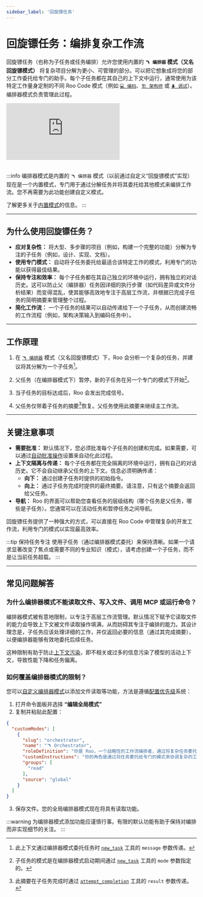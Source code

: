 ```yaml
---
sidebar_label: '回旋镖任务'
---
```


# 回旋镖任务：编排复杂工作流

回旋镖任务（也称为子任务或任务编排）允许您使用内置的 **`🪃 编排器` 模式（又名回旋镖模式）** 将复杂项目分解为更小、可管理的部分。可以把它想象成将您的部分工作委托给专门的助手。每个子任务都在其自己的上下文中运行，通常使用为该特定工作量身定制的不同 Roo Code 模式（例如 [`💻 编码`](/basic-usage/using-modes#code-mode-default)、[`🏗️ 架构师`](/basic-usage/using-modes#architect-mode) 或 [`🪲 调试`](/basic-usage/using-modes#debug-mode)）。编排器模式负责管理此过程。

<div style={{ position: 'relative', paddingBottom: '56.25%', height: 0, overflow: 'hidden' }}>
  <iframe
    src="https://www.youtube.com/embed/RX862U09fnE"
    style={{
      position: 'absolute',
      top: 0,
      left: 0,
      width: '100%',
      height: '100%',
    }}
    frameBorder="0"
    allow="autoplay; encrypted-media"
    allowFullScreen
  ></iframe>
</div>

<br />

:::info 编排器模式是内置的
`🪃 编排器` 模式（以前通过自定义“回旋镖模式”实现）现在是一个内置模式，专门用于通过分解任务并将其委托给其他模式来编排工作流。您不再需要为此功能创建自定义模式。

了解更多关于[内置模式](/basic-usage/using-modes#built-in-modes)的信息。
:::

---

## 为什么使用回旋镖任务？

-   **应对复杂性：** 将大型、多步骤的项目（例如，构建一个完整的功能）分解为专注的子任务（例如，设计、实现、文档）。
-   **使用专门模式：** 自动将子任务委托给最适合该特定工作的模式，利用专门的功能以获得最佳结果。
-   **保持专注和效率：** 每个子任务都在其自己独立的环境中运行，拥有独立的对话历史。这可以防止父（编排器）任务因详细的执行步骤（如代码差异或文件分析结果）而变得混乱，使其能够高效地专注于高层工作流，并根据已完成子任务的简明摘要来管理整个过程。
-   **简化工作流：** 一个子任务的结果可以自动传递给下一个子任务，从而创建流畅的工作流程（例如，架构决策输入到编码任务中）。

---

## 工作原理

1.  在 [`🪃 编排器`](/basic-usage/using-modes#orchestrator-mode-aka-boomerang-mode) 模式（又名回旋镖模式）下，Roo 会分析一个复杂的任务，并建议将其分解为一个子任务[^1]。

2.  父任务（在编排器模式下）暂停，新的子任务在另一个专门的模式下开始[^2]。
3.  当子任务的目标达成后，Roo 会发出完成信号。
4.  父任务仅带着子任务的摘要[^3]恢复。父任务使用此摘要来继续主工作流。

---

## 关键注意事项

-   **需要批准：** 默认情况下，您必须批准每个子任务的创建和完成。如果需要，可以通过[自动批准操作](/features/auto-approving-actions#subtasks)设置来自动化此过程。
-   **上下文隔离与传递：** 每个子任务都在完全隔离的环境中运行，拥有自己的对话历史。它不会自动继承父任务的上下文。信息必须明确传递：
    *   **向下：** 通过创建子任务时提供的初始指令。
    *   **向上：** 通过子任务完成时提供的最终摘要。请注意，只有这个摘要会返回给父任务。
-   **导航：** Roo 的界面可以帮助您查看任务的层级结构（哪个任务是父任务，哪些是子任务）。您通常可以在活动任务和暂停任务之间导航。

回旋镖任务提供了一种强大的方式，可以直接在 Roo Code 中管理复杂的开发工作流，利用专门的模式以实现最高效率。

:::tip 保持任务专注
使用子任务（通过编排器模式委托）来保持清晰。如果一个请求显著改变了焦点或需要不同的专业知识（模式），请考虑创建一个子任务，而不是让当前任务超载。
:::

---

## 常见问题解答

### 为什么编排器模式不能读取文件、写入文件、调用 MCP 或运行命令？

编排器模式被有意地限制，以专注于高层工作流管理。默认情况下赋予它读取文件的能力会导致上下文被文件读取操作填满，从而妨碍其专注于编排的能力。其设计理念是，子任务应该处理详细的工作，并仅返回必要的信息（通过其完成摘要），以便编排器能够有效地委托后续任务。

这种限制有助于防止[上下文污染](/advanced-usage/context-poisoning)，即不相关或过多的信息污染了模型的活动上下文，导致性能下降和任务偏离。

### 如何覆盖编排器模式的限制？

您可以[自定义编排器模式](/features/custom-modes)以添加文件读取等功能，方法是遵循[配置优先级](/features/custom-modes#configuration-precedence)系统：

1. 打开命令面板并选择 **“编辑全局模式”**
2. 复制并粘贴此配置：

```json
{
  "customModes": [
    {
      "slug": "orchestrator",
      "name": "🪃 Orchestrator",
      "roleDefinition": "你是 Roo，一个战略性的工作流编排者，通过将复杂任务委托给适当的专门模式来协调它们。你对每种模式的能力和局限性有全面的了解，这使你能够有效地将复杂问题分解为可以由不同专家解决的离散任务。",
      "customInstructions": "你的角色是通过将任务委托给专门的模式来协调复杂的工作流。作为一名编排者，你应该：\n\n1. 当接到一个复杂的任务时，将其分解为可以委托给适当专门模式的逻辑子任务。\n\n2. 对于每个子任务，使用 `new_task` 工具进行委托。为子任务的具体目标选择最合适的模式，并在 `message` 参数中提供全面的指令。这些指令必须包括：\n    *   完成工作所需的所有来自父任务或先前子任务的必要上下文。\n    *   明确定义的范围，具体说明子任务应该完成什么。\n    *   明确声明子任务应*仅*执行这些指令中概述的工作，不得偏离。\n    *   指示子任务使用 `attempt_completion` 工具来表示完成，并在 `result` 参数中提供一个简洁而详尽的结果摘要，请记住，这个摘要将是跟踪此项目已完成内容的事实来源。\n    *   声明这些具体指令将取代子任务模式可能具有的任何冲突的通用指令。\n\n3. 跟踪和管理所有子任务的进度。当一个子任务完成时，分析其结果并确定下一步。\n\n4. 帮助用户理解不同的子任务在整个工作流中是如何组合在一起的。为你为什么将特定任务委托给特定模式提供清晰的理由。\n\n5. 当所有子任务都完成后，综合结果并提供一个关于已完成工作的全面概述。\n\n6. 在必要时提出澄清问题，以便更好地理解如何有效地分解复杂任务。\n\n7. 根据已完成子任务的结果，建议对工作流进行改进。\n\n使用子任务来保持清晰。如果一个请求显著改变了焦点或需要不同的专业知识（模式），请考虑创建一个子任务，而不是让当前任务超载。",
      "groups": [
        "read"
      ],
      "source": "global"
    }
  ]
}
```

3. 保存文件。您的全局编排器模式现在将具有读取功能。

:::warning
为编排器模式添加功能应谨慎行事。有限的默认功能有助于保持对编排而非实现细节的关注。
:::


[^1]: 此上下文通过编排器模式委托任务时 [`new_task`](/advanced-usage/available-tools/new-task) 工具的 `message` 参数传递。
[^2]: 子任务的模式是在编排器模式启动期间通过 [`new_task`](/advanced-usage/available-tools/new-task) 工具的 `mode` 参数指定的。
[^3]: 此摘要在子任务完成时通过 [`attempt_completion`](/advanced-usage/available-tools/attempt-completion) 工具的 `result` 参数传递。